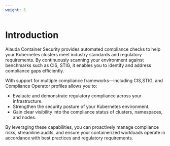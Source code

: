 ```yaml
---
weight: 5
---
```


# Introduction

Alauda Container Security provides automated compliance checks to help your Kubernetes clusters meet industry standards and regulatory requirements. By continuously scanning your environment against benchmarks such as CIS, STIG, it enables you to identify and address compliance gaps efficiently.

With support for multiple compliance frameworks—including CIS,STIG, and Compliance Operator profiles allows you to:

- Evaluate and demonstrate regulatory compliance across your infrastructure.
- Strengthen the security posture of your Kubernetes environment.
- Gain clear visibility into the compliance status of clusters, namespaces, and nodes.

By leveraging these capabilities, you can proactively manage compliance risks, streamline audits, and ensure your containerized workloads operate in accordance with best practices and regulatory requirements.